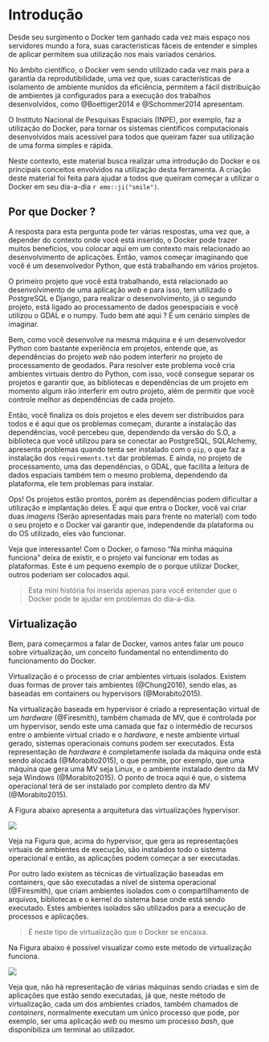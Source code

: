 # Introdução

Desde seu surgimento o Docker tem ganhado cada vez mais espaço nos servidores mundo a fora, suas caracteristicas fáceis de entender e simples de aplicar permitem sua utilização nos mais variados cenários.

No âmbito científico, o Docker vem sendo utilizado cada vez mais para a garantia da reprodutibilidade, uma vez que, suas características de isolamento de ambiente munidos da eficiência, permitem a fácil distribuição de ambientes já configurados para a execução dos trabalhos desenvolvidos, como @Boettiger2014 e @Schommer2014 apresentam.

O Instituto Nacional de Pesquisas Espaciais (INPE), por exemplo, faz a utilização do Docker, para tornar os sistemas científicos computacionais desenvolvidos mais acessível para todos que queiram fazer sua utilização de uma forma simples e rápida.

Neste contexto, este material busca realizar uma introdução do Docker e os principais conceitos envolvidos na utilização desta ferramenta. A criação deste material foi feita para ajudar a todos que queiram começar a utilizar o Docker em seu dia-a-dia `r emo::ji("smile")`.

## Por que Docker ?

<!--
Talvez inserir

Containerization is increasingly popular because containers are:

    Flexible: Even the most complex applications can be containerized.
    Lightweight: Containers leverage and share the host kernel.
    Interchangeable: You can deploy updates and upgrades on-the-fly.
    Portable: You can build locally, deploy to the cloud, and run anywhere.
    Scalable: You can increase and automatically distribute container replicas.
    Stackable: You can stack services vertically and on-the-fly.
-->

A resposta para esta pergunta pode ter várias respostas, uma vez que, a depender do contexto onde você está inserido, o Docker pode trazer muitos benefícios, vou colocar aqui em um contexto mais relacionado ao desenvolvimento de aplicações. Então, vamos começar imaginando que você é um desenvolvedor Python, que está trabalhando em vários projetos.

O primeiro projeto que você está trabalhando, está relacionado ao desenvolvimento de uma aplicação *web* e para isso, tem utilizado o PostgreSQL e Django, para realizar o desenvolvimento, já o segundo projeto, está ligado ao processamento de dados geoespaciais e você utilizou o GDAL e o numpy. Tudo bem até aqui ? É um cenário simples de imaginar.

Bem, como você desenvolve na mesma máquina e é um desenvolvedor Python com bastante experiência em projetos, entende que, as dependências do projeto *web* não podem interferir no projeto de processamento de geodados. Para resolver este problema você cria ambientes virtuais dentro do Python, com isso, você consegue separar os projetos e garantir que, as bibliotecas e dependências de um projeto em momento algum irão interferir em outro projeto, além de permitir que você controle melhor as dependências de cada projeto.

Então, você finaliza os dois projetos e eles devem ser distribuidos para todos e é aqui que os problemas começam, durante a instalação das dependências, você percebeu que, dependendo da versão do S.O, a biblioteca que você utilizou para se conectar ao PostgreSQL, SQLAlchemy, apresenta problemas quando tenta ser instalado com o `pip`, o que faz a instalação dos `requirements.txt` dar problemas. E ainda, no projeto de processamento, uma das dependências, o GDAL, que facilita a leitura de dados espaciais também tem o mesmo problema, dependendo da plataforma, ele tem problemas para instalar.

Ops! Os projetos estão prontos, porém as dependências podem dificultar a utilização e implantação deles. É aqui que entra o Docker, você vai criar duas *imagens* (Serão apresentadas mais para frente no material) com todo o seu projeto e o Docker vai garantir que, independende da plataforma ou do OS utilizado, eles vão funcionar.

Veja que interessante! Com o Docker, o famoso "Na minha máquina funciona" deixa de existir, e o projeto vai funcionar em todas as plataformas. Este é um pequeno exemplo de o porque utilizar Docker, outros poderiam ser colocados aqui.

> Esta mini história foi inserida apenas para você entender que o Docker pode te ajudar em problemas do dia-a-dia.

## Virtualização

Bem, para começarmos a falar de Docker, vamos antes falar um pouco sobre virtualização, um conceito fundamental no entendimento do funcionamento do Docker.

Virtualização é o processo de criar ambientes virtuais isolados. Existem duas formas de prover tais ambientes (@Chung2016), sendo elas, as baseadas em containers ou hypervisors (@Morabito2015).

Na virtualização baseada em hypervisor é criado a representação virtual de um *hardware* (@Firesmith), também chamada de MV, que é controlada por um hypervisor, sendo este uma camada que faz o intermédio de recursos entre o ambiente virtual criado e o *hardware*, e neste ambiente virtual gerado, sistemas operacionais comuns podem ser executados. Esta representação de *hardware* é completamente isolada da máquina onde está sendo alocada (@Morabito2015), o que permite, por exemplo, que uma máquina que gera uma MV seja Linux, e o ambiente instalado dentro da MV seja Windows (@Morabito2015). O ponto de troca aqui é que, o sistema operacional terá de ser instalado por completo dentro da MV (@Morabito2015).

A Figura abaixo apresenta a arquitetura das virtualizações hypervisor.

![](res/1_intro/hypervisor_overview.svg)

Veja na Figura que, acima do hypervisor, que gera as representações virtuais de ambientes de execução, são instalados todo o sistema operacional e então, as aplicações podem começar a ser executadas.

Por outro lado existem as técnicas de virtualização baseadas em containers, que são executadas a nível de sistema operacional (@Firesmith), que criam ambientes isolados com o compartilhamento de arquivos, bibliotecas e o kernel do sistema base onde está sendo executado. Estes ambientes isolados são utilizados para a execução de processos e aplicações.

> É neste tipo de virtualização que o Docker se encaixa.

Na Figura abaixo é possível visualizar como este método de virtualização funciona.

![](res/1_intro/container_overview.svg)

Veja que, não há representação de várias máquinas sendo criadas e sim de aplicações que estão sendo executadas, já que, neste método de virtualização, cada um dos ambientes criados, também chamados de *containers*, normalmente executam um único processo que pode, por exemplo, ser uma aplicação *web* ou mesmo um processo *bash*, que disponibiliza um terminal ao utilizador.
